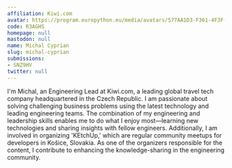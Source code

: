 ```yaml
---
affiliation: Kiwi.com
avatar: https://program.europython.eu/media/avatars/577AA1D3-F361-4F3F-9A9F-C3FA05418688_KbiWs6E.JPG
code: R3AGHS
homepage: null
mastodon: null
name: Michal Cyprian
slug: michal-cyprian
submissions:
- SNZ9HV
twitter: null
---
```


I'm Michal, an Engineering Lead at Kiwi.com, a leading global travel tech company headquartered in the Czech Republic. I am passionate about solving challenging business problems using the latest technology and leading engineering teams. The combination of my engineering and leadership skills enables me to do what I enjoy most—learning new technologies and sharing insights with fellow engineers. Additionally, I am involved in organizing 'KEtchUp,' which are regular community meetups for developers in Košice, Slovakia. As one of the organizers responsible for the content, I contribute to enhancing the knowledge-sharing in the engineering community.
